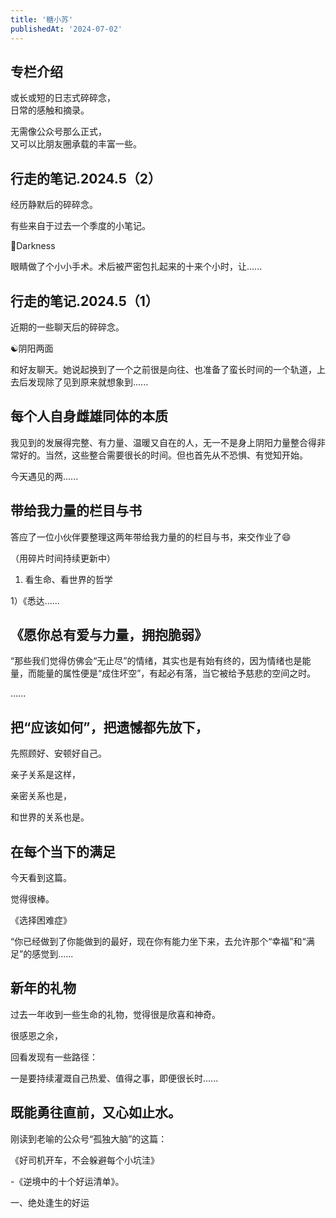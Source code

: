 ```yaml
---
title: '糖小苏'
publishedAt: '2024-07-02'
---
```


## 专栏介绍

或长或短的日志式碎碎念，  
日常的感触和摘录。  
  
无需像公众号那么正式，  
又可以比朋友圈承载的丰富一些。

## 行走的笔记.2024.5（2）
经历静默后的碎碎念。

有些来自于过去一个季度的小笔记。

🌃Darkness

眼睛做了个小小手术。术后被严密包扎起来的十来个小时，让......


## 行走的笔记.2024.5（1）
近期的一些聊天后的碎碎念。

☯️阴阳两面

和好友聊天。她说起换到了一个之前很是向往、也准备了蛮长时间的一个轨道，上去后发现除了见到原来就想象到......

## 每个人自身雌雄同体的本质
我见到的发展得完整、有力量、温暖又自在的人，无一不是身上阴阳力量整合得非常好的。当然，这些整合需要很长的时间。但也首先从不恐惧、有觉知开始。

今天遇见的两......

## 带给我力量的栏目与书
答应了一位小伙伴要整理这两年带给我力量的的栏目与书，来交作业了😄

（用碎片时间持续更新中）

1. 看生命、看世界的哲学

1）《悉达......

## 《愿你总有爱与力量，拥抱脆弱》
“那些我们觉得仿佛会“无止尽”的情绪，其实也是有始有终的，因为情绪也是能量，而能量的属性便是“成住坏空”，有起必有落，当它被给予慈悲的空间之时。

......

## 把“应该如何”，把遗憾都先放下，

先照顾好、安顿好自己。

亲子关系是这样，

亲密关系也是，

和世界的关系也是。 


## 在每个当下的满足
今天看到这篇。

觉得很棒。

《选择困难症》

“你已经做到了你能做到的最好，现在你有能力坐下来，去允许那个“幸福”和“满足”的感觉到......

## 新年的礼物
过去一年收到一些生命的礼物，觉得很是欣喜和神奇。

很感恩之余，

回看发现有一些路径：

一是要持续灌溉自己热爱、值得之事，即便很长时......

## 既能勇往直前，又心如止水。
刚读到老喻的公众号“孤独大脑”的这篇：

《好司机开车，不会躲避每个小坑洼》

-《逆境中的十个好运清单》。

一、绝处逢生的好运

